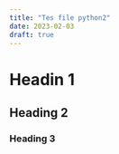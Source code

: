 ```yaml
---
title: "Tes file python2"
date: 2023-02-03
draft: true
---
```


# Headin 1

## Heading 2

### Heading 3